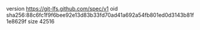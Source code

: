 version https://git-lfs.github.com/spec/v1
oid sha256:88c6fc1f9f6bee92e13d83b33fd70ad41a692a54fb801ed0d3143b81f1e8629f
size 42516
